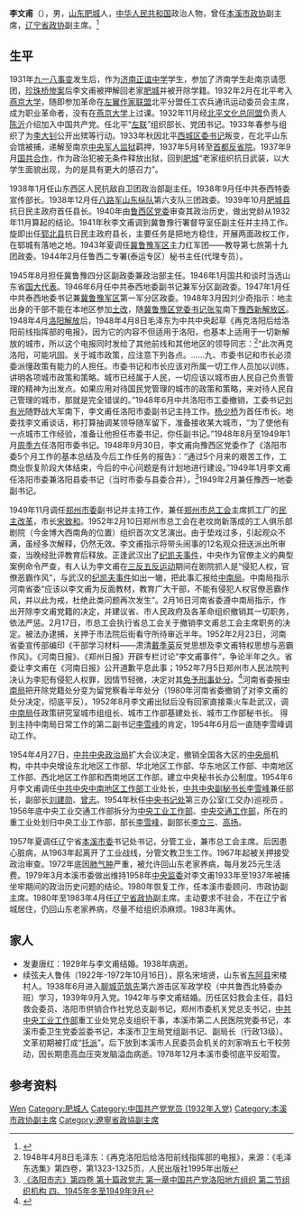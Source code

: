 {{Otheruses|other=名为李文甫的其他人物|李文甫}}

'''李文甫'''（{{bd|1912年||1987年|}}），男，[[山东|山东]][[肥城|肥城]]人，[[中华人民共和国|中华人民共和国]]政治人物，曾任[[本溪市政协|本溪市政协]]副主席，[[辽宁省政协|辽宁省政协]]副主席。<ref>{{Cite book|title=中华人民共和国职官志|author=何虎生, 李耀东, 向常福主编|publisher=中国社会出版社|year=2003|isbn=9787800883934|location=北京|pages=}}</ref>
==生平==
1931年[[九一八事变|九一八事变]]发生后，作为[[济南正谊中学|济南正谊中学]]学生，参加了济南学生赴南京请愿团，[[珍珠桥惨案|珍珠桥惨案]]后李文甫被押解回老家[[肥城市|肥城]]并被开除学籍。1932年2月在北平考入[[燕京大学|燕京大学]]，随即参加革命在[[左翼作家联盟|左翼作家联盟]]北平分盟任工农兵通讯运动委员会主席，成为职业革命者，没有在[[燕京大学|燕京大学]]上过课。1932年11月经[[文总|北平文化总同盟]]负责人[[陈沂_(少将)|陈沂]]介绍加入中国共产党。任北平“[[左联|左联]]”组织部长、党团书记。1933年春参与组织了为[[李大钊|李大钊]]公开出殡等行动。1933年秋因北平[[西城区|西城区委书记]]叛变，在北平山东会馆被捕，递解至南京[[中央军人监狱|中央军人监狱]]羁押，1937年5月转至[[反省院|首都反省院]]。1937年9月[[国共合作|国共合作]]，作为政治犯被无条件释放出狱，回到[[肥城|肥城]]“老家组织抗日武装，以大学生面貌出现，为的是具有更大的感召力”。

1938年1月任山东西区人民抗敌自卫团政治部副主任。1938年9月任中共泰西特委宣传部长。1938年12月任[[八路军山东纵队|八路军山东纵队]]第六支队三团政委。1939年10月[[肥城县|肥城县]]抗日民主政府首任县长。1940年由[[鲁西抗日根据地|鲁西区党委]]审查其政治历史，做出党龄从1932年11月算起的结论。1941年秋李文甫调到冀鲁豫行署督导室任副主任并主持工作。旋即出任[[郓北县|郓北县]]抗日民主政府县长，主要任务是把地方稳住，开展两面政权工作，在郓城有落地之地。1943年夏调任[[冀鲁豫军区|冀鲁豫军区]]主力红军团——教导第七旅第十九团政委。1944年2月任鲁西二专署(泰运专区）秘书主任(代理专员）。

1945年8月担任冀鲁豫四分区副政委兼政治部主任。1946年1月国共和谈时当选山东省[[國大代表|国大代表]]。1946年6月任中共泰西地委副书记兼军分区副政委。1947年1月任中共泰西地委书记兼[[冀鲁豫抗日根据地|冀鲁豫军区]]第一军分区政委。1948年3月因刘少奇指示：地主出身的干部不能在本地区参加[[土改|土改]]，随[[冀鲁豫抗日根据地|冀鲁豫区党委书记]][[張璽_(書記)|张玺]]南下[[豫西军区|豫西新解放区]]。1948年4月[[洛阳战役|洛阳解放]]后，1948年4月8日毛泽东为中共中央起草《再克洛阳后给洛阳前线指挥部的电报》，因为它的内容不但适用于洛阳，也基本上适用于一切新解放的城市，所以这个电报同时发给了其他前线和其他地区的领导同志：<ref>1948年4月8日毛泽东：《再克洛阳后给洛阳前线指挥部的电报》，来源：《毛泽东选集》第四卷，第1323-1325页，人民出版社1995年出版</ref>“此次再克洛阳，可能巩固。关于城市政策，应注意下列各点。......九、市委书记和市长必须委派懂政策有能力的人担任。市委书记和市长应该对所属一切工作人员加以训练，讲明各项城市政策和策略。城市已经属于人民，一切应该以城市由人民自己负责管理的精神为出发点。如果应用对待国民党管理的城市的政策和策略，来对待人民自己管理的城市，那就是完全错误的。”1948年6月中共洛阳市工委撤销，工委书记[[刘有光_(少将)|刘有光]]随野战大军南下，李文甫任洛阳市委副书记主持工作。[[杨少桥|杨少桥]]为首任市长。地委找李文甫谈话，称打算抽调某领导随军留下，准备接收某大城市，“为了使他有一点城市工作经验，准备让他担任市委书记，你任副书记。”1948年8月至1949年1月[[周季方|周季方]]任洛阳市委书记。1948年9月30日，李文甫向豫西区党委作了《洛阳市委5个月工作的基本总结及今后工作任务的报告》：“通过5个月来的艰苦工作，工商业恢复阶段大体结束，今后的中心问题是有计划地进行建设。”1949年1月李文甫任洛阳市委兼洛阳县委书记（当时市委与县委合并）。<ref>[https://db.lydswz.cn/BookRead.aspx?bookid=200904080004 《洛阳市志》第四卷 第十篇政党志 第一章中国共产党洛阳地方组织 第二节组织机构 四、1945年冬至1949年9月]</ref>1949年2月兼任豫西一地委副书记。

1949年11月调任[[郑州市|郑州市委]]副书记并主持工作，兼任[[郑州市总工会|郑州市总工会]]主席抓工厂的[[民主改革|民主改革]]，市长[[宋致和|宋致和]]。1952年2月10日郑州市总工会在老坟岗新落成的工人俱乐部剧院（今金博大西南角的位置）组织首次文艺演出。由于垫戏过多，引起观众不满，虽经多次解释，仍然无效。李文甫指示将带头闹事的12名观众扭送派出所审查，当晚经批评教育后释放。正逢武汉出了[[纪凯夫事件|纪凯夫事件]]，中央作为官僚主义的典型案例命令严查，有人认为李文甫在[[三反五反运动|三反五反运动]]期间在剧院抓人是“侵犯人权，官僚恶霸作风”，与武汉的[[纪凯夫事件|纪凯夫事件]]如出一辙，把此事汇报给[[中南局|中南局]]。中南局指示河南省委“应该以李文甫为反面教材，教育广大干部，不能有侵犯人权官僚恶霸作风，并以此为戒，杜绝此类问题再次发生”。2月16日河南省委遵中南局指示，作出开除李文甫党籍的决定，并建议省、市人民政府及各革命组织撤销其一切职务，依法严惩。2月17日，市总工会执行省总工会关于撤销李文甫总工会主席职务的决定。被法办逮捕，关押于市法院后街看守所待审近半年。1952年2月23日，河南省委宣传部编印《干部学习材料——肃清[[戴季英|戴季英]]反党思想及李文甫特权思想与恶霸作风》。《河南日报》、《郑州日报》开辟专栏讨论“李文甫事件”，争论半年之久。省委让李文甫在《河南日报》公开道歉平息此事；1952年7月5日郑州市人民法院判决认为李犯有侵犯人权罪，因情节轻微，决定对其[[免予刑事处分|免予刑事处分]]。<ref>{{Cite web |url=http://www.henan.gov.cn/hngk/system/2006/08/10/010001772.shtml |title=中共郑州市委党史工作委员会 编：《中共郑州党史大事记(1921—1991)》，河南人民出版社，1993年02月版。 |access-date=2022-03-30 |archive-date=2014-08-14 |archive-url=https://web.archive.org/web/20140814011831/http://www.henan.gov.cn/hngk/system/2006/08/10/010001772.shtml }}</ref>河南省委报[[中南局|中南局]]把开除党籍处分变为留党察看半年处分（1980年河南省委撤销了对李文甫的处分决定，彻底平反）。1952年8月李文甫出狱后没有回家直接乘火车赴武汉，调[[中共中央中南局|中南局]]任政策研究室城市组组长、城市工作部基建处长、城市工作部秘书长。<!--任基建处长时，担任中南地区东北考察团团长，带中南大区各省各直辖市基建部长、建设厅长、工程局长等30余人赴东北参观学习工业基本建设经验，总结出“工业基本建设程序”、“施工中的政治工作”、“加强党的领导等经验”，得到中南局常委会的高度肯定并下发文件执行。-->得到主持中南局日常工作的第二副书记[[李雪峰|李雪峰]]的肯定，1954年6月后一直随李雪峰调动工作。

1954年4月27日，[[中共中央政治局|中共中央政治局]]扩大会议决定，撤销全国各大区的[[中央局|中央局]]机构，中共中央增设东北地区工作部、华北地区工作部、华东地区工作部、中南地区工作部、西北地区工作部和西南地区工作部，建立中央秘书长办公制度。1954年6月李文甫调任[[中共中央中南地区工作部|中共中央中南地区工作部]]工业处长，[[中共中央秘书长|中共中央副秘书长]][[李雪峰|李雪峰]]兼任部长，副部长[[刘建勋|刘建勋]]、[[曾志|曾志]]。1954年秋任[[中共中央书记处|中央书记处]]第三办公室(工交办)巡视员<!--，代表中央处理了山西、山东、河北等地的诸多工业问题。中央三办主任李雪峰，副主任李立三。1956年1月任[[中共中央工业交通工作部|中共中央工业交通工作部]]重工业处长，提出企业加强党的领导，应建立党代表大会制，工人参加企业管理，应建立职工代表大会制度。职工代表大会制度后来被肯定，党代表大会制度被否定-->。1956年底中央工业交通工作部拆分为[[中共中央工业工作部|中央工业工作部]]、[[中共中央交通工作部|中央交通工作部]]，所在的重工业处划归中央工业工作部，部长[[李雪峰|李雪峰]]，副部长[[李立三|李立三]]、[[高扬_(1909年)|高扬]]。

1957年夏调任辽宁省[[本溪市|本溪市委]]书记处书记，分管工业，兼市总工会主席。后因患心脏病，从1963年起离开了工业战线，分管文教卫生工作。1967年起被关押接受政治审查。1972年底因[[肺气肿|肺气肿]]严重，被允许回山东老家养病，每月发25元生活费。1979年3月本溪市委做出维持1958年[[中共中央监委|中央监委]]对李文甫1933年至1937年被捕坐牢期间的政治历史问题的结论。1980年恢复工作，任本溪市委顾问、市政协副主席。1980年至1983年4月任[[辽宁省政协|辽宁省政协]]副主席。主动要求不驻会，不在辽宁省城居住，仍回山东老家养病，尽量不给组织添麻烦。1983年离休。
==家人==
*发妻唐红：1929年与李文甫结婚。1938年病逝。
*续弦夫人鲁伟（1922年-1972年10月16日），原名宋培贤，山东省[[东阿县|东阿县]]宋楼村人。1938年6月进入[[聊城|聊城]][[范筑先|范筑先]]第六游击区军政学校（中共鲁西北特委办班）学习，1939年9月入党。1942年与李文甫结婚。历任区妇救会主任，县妇救会委员、洛阳市供销合作社党总支副书记，郑州市委机关党总支书记，[[中共中央工业工作部|中共中央工业工作部]]重工业处党总支组织干事，本溪市第二人民医院党委书记，本溪市委卫生党委监委书记，本溪市卫生局党组副书记、副局长（行政13级）。文革初期被打成“[[托派|托派]]”。后下放到本溪市人民委员会机关的刘家哨五七干校劳动，因长期患高血压突发脑溢血病逝。1978年12月本溪市委彻底平反昭雪。
== 参考资料 ==
{{reflist}}


{{Authority control}}
{{DEFAULTSORT:Li李}}
[[Category:李姓|Wen]]
[[Category:肥城人|Category:肥城人]]
[[Category:中国共产党党员_(1932年入党)|Category:中国共产党党员 (1932年入党)]]
[[Category:本溪市政协副主席|Category:本溪市政协副主席]]
[[Category:遼寧省政協副主席|Category:遼寧省政協副主席]]